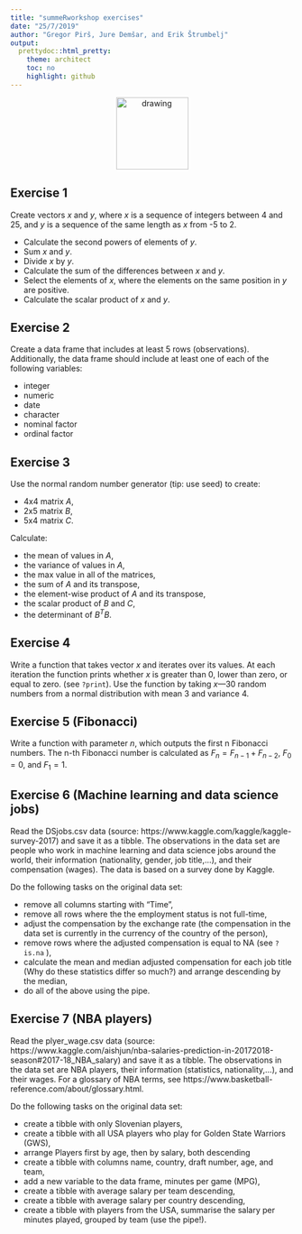 ```yaml
---
title: "summeRworkshop exercises"
date: "25/7/2019"
author: "Gregor Pirš, Jure Demšar, and Erik Štrumbelj"
output:
  prettydoc::html_pretty:
    theme: architect
    toc: no
    highlight: github
---
```


<div style="text-align:center">
  <img src="./bstatcomp.png" alt="drawing" width="128"/>
</div>


## Exercise 1
Create vectors $x$ and $y$, where $x$ is a sequence of integers between 4 and 
25, 
and $y$ is a sequence of the same length as $x$ from -5 to 2.

* Calculate the second powers of elements of $y$.
* Sum $x$ and $y$.
* Divide $x$ by $y$.
* Calculate the sum of the differences between $x$ and $y$.
* Select the elements of $x$, where the elements on the same position in $y$
  are positive.
* Calculate the scalar product of $x$ and $y$.


## Exercise 2
Create a data frame that includes at least 5 rows (observations). Additionally,
the data frame should include at least one of each of the following variables:

* integer
* numeric
* date
* character
* nominal factor
* ordinal factor


## Exercise 3
Use the normal random number generator (tip: use seed) to create:

* 4x4 matrix $A$,
* 2x5 matrix $B$,
* 5x4 matrix $C$.

Calculate:

* the mean of values in $A$,
* the variance of values in $A$,
* the max value in all of the matrices,
* the sum of $A$ and its transpose,
* the element-wise product of $A$ and its transpose,
* the scalar product of $B$ and $C$,
* the determinant of $B^TB$.



## Exercise 4
Write a function that takes vector $x$ and iterates over its values.
At each iteration the function prints whether $x$ is greater than 0, 
lower than zero, or equal to zero. (see `?print`). Use the function
by taking $x$---30 random numbers from a normal distribution with 
mean 3 and variance 4.


## Exercise 5 (Fibonacci)
Write a function with parameter _n_, which outputs the first n Fibonacci
numbers.  The n-th Fibonacci number is calculated as $F_n = F_{n-1} + F_{n-2}$,
$F_0 = 0$, and $F_1 = 1$.


## Exercise 6 (Machine learning and data science jobs)
Read the DSjobs.csv data
(source: https://www.kaggle.com/kaggle/kaggle-survey-2017)
and save it as a tibble. The observations in the
data set are people who work in machine learning and data science jobs around
the world, their information (nationality, gender, job title,...), and
their compensation (wages). The data is based on a survey done by Kaggle.

Do the following tasks on the original data set:

* remove all columns starting with "Time",
* remove all rows where the the employment status is not full-time,
* adjust the compensation by the exchange rate (the compensation in the
  data set is currently in the currency of the country of the person),
* remove rows where the adjusted compensation is equal to NA (see `?is.na` ),
* calculate the mean and median adjusted compensation for each job title
  (Why do these statistics differ so much?) and arrange descending by the
  median,
* do all of the above using the pipe.


## Exercise 7 (NBA players)
Read the plyer_wage.csv data
(source: https://www.kaggle.com/aishjun/nba-salaries-prediction-in-20172018-season#2017-18_NBA_salary)
and save it as a tibble. The observations in the
data set are NBA players, their information (statistics, nationality,...), and
their wages. For a glossary of NBA terms, see 
https://www.basketball-reference.com/about/glossary.html.

Do the following tasks on the original data set:

* create a tibble with only Slovenian players,
* create a tibble with all USA players who play for Golden State Warriors (GWS),
* arrange Players first by age, then by salary, both descending
* create a tibble with columns name, country, draft number, age, and team,
* add a new variable to the data frame, minutes per game (MPG),
* create a tibble with average salary per team descending,
* create a tibble with average salary per country descending,
* create a 
  tibble with players from the USA, summarise the salary per minutes
  played, grouped by team (use the pipe!).